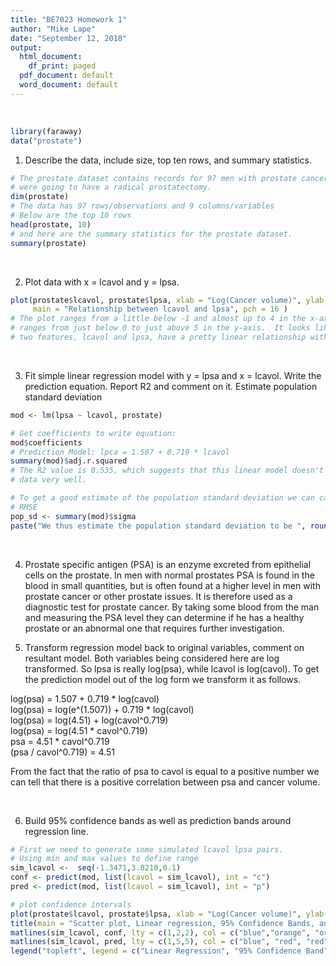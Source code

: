 ```yaml
---
title: "BE7023 Homework 1"
author: "Mike Lape"
date: "September 12, 2018"
output:
  html_document:
    df_print: paged
  pdf_document: default
  word_document: default
---
```

&nbsp;

```r
library(faraway)
data("prostate")
```

1.	Describe the data, include size, top ten rows, and summary statistics.
```r
# The prostate dataset contains records for 97 men with prostate cancer who 
# were going to have a radical prostatectomy. 
dim(prostate)
# The data has 97 rows/observations and 9 columns/variables
# Below are the top 10 rows
head(prostate, 10)
# and here are the summary statistics for the prostate dataset.
summary(prostate)
```

&nbsp;

2.   Plot data with x = lcavol and y = lpsa.
```r
plot(prostate$lcavol, prostate$lpsa, xlab = "Log(Cancer volume)", ylab = "Log(PSA)", 
     main = "Relationship between lcavol and lpsa", pch = 16 )
# The plot ranges from a little below -1 and almost up to 4 in the x-axis, and
# ranges from just below 0 to just above 5 in the y-axis.  It looks like these
# two features, lcavol and lpsa, have a pretty linear relationship with each other, but a linear fit will tell us how well they really correlate.
```

&nbsp;

3.  Fit simple linear regression model with y = lpsa and x = lcavol.
    Write the prediction equation.
    Report R2 and comment on it.
    Estimate population standard deviation
```r
mod <- lm(lpsa ~ lcavol, prostate)

# Get coefficients to write equation:
mod$coefficients
# Prediction Model: lpca = 1.507 + 0.719 * lcavol
summary(mod)$adj.r.squared
# The R2 value is 0.535, which suggests that this linear model doesn't fit the
# data very well.

# To get a good estimate of the population standard deviation we can calculate
# RMSE
pop_sd <- summary(mod)$sigma
paste("We thus estimate the population standard deviation to be ", round(pop_sd,3))
```

&nbsp;

4.  Prostate specific antigen (PSA) is an enzyme excreted from epithelial cells on
    the prostate.  In men with normal prostates PSA is found in the blood in small 
    quantities, but is often found at a higher level in men with prostate cancer or other
    prostate issues.  It is therefore used as a diagnostic test for prostate cancer.
    By taking some blood from the man and measuring the PSA level they can determine
    if he has a healthy prostate or an abnormal one that requires further investigation.
&nbsp;

5.  Transform regression model back to original variables, comment on resultant model.
Both variables being considered here are log transformed.  So lpsa is really log(psa), while lcavol is log(cavol).  To get the
prediction model out of the log form we transform it as follows. 
  
log(psa) =  1.507 + 0.719 * log(cavol)  
log(psa) = log(e^(1.507)) + 0.719 * log(cavol)  
log(psa) = log(4.51) + log(cavol^0.719)  
log(psa) = log(4.51 * cavol^0.719)  
psa = 4.51 * cavol^0.719  
(psa / cavol^0.719) = 4.51  

From the fact that the ratio of psa to cavol is equal to a positive number we can tell that there is a positive correlation between psa and cancer volume.

&nbsp;

6.  Build 95% confidence bands as well as prediction bands around regression line.
```r
# First we need to generate some simulated lcavol lpsa pairs.
# Using min and max values to define range
sim_lcavol <-  seq(-1.3471,3.8210,0.1)
conf <- predict(mod, list(lcavol = sim_lcavol), int = "c")
pred <- predict(mod, list(lcavol = sim_lcavol), int = "p")

# plot confidence intervals
plot(prostate$lcavol, prostate$lpsa, xlab = "Log(Cancer volume)", ylab = "Log(PSA)", lwd = 1)
title(main = "Scatter plot, Linear regression, 95% Confidence Bands, and 95% Prediction Bands")
matlines(sim_lcavol, conf, lty = c(1,2,2), col = c("blue","orange", "orange"), lwd = 4)
matlines(sim_lcavol, pred, lty = c(1,5,5), col = c("blue", "red", "red"), lwd = 4)
legend("topleft", legend = c("Linear Regression", "95% Confidence Band", "95% Prediction Band"), lty = c(1,2,5), lwd = 2, col = c("blue", "orange", "red"))

```


